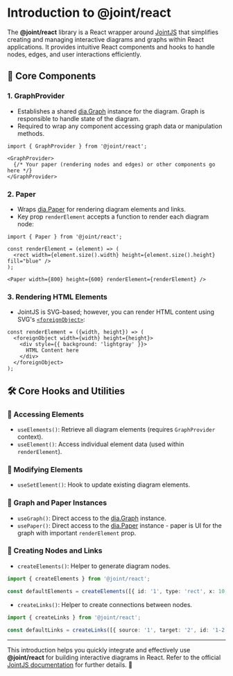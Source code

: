 

<Meta title="Introduction" />

# Introduction to @joint/react

The **@joint/react** library is a React wrapper around [JointJS](https://www.jointjs.com/) that simplifies creating and managing interactive diagrams and graphs within React applications. It provides intuitive React components and hooks to handle nodes, edges, and user interactions efficiently.

## 📌 Core Components

### 1. **GraphProvider**
- Establishes a shared [dia.Graph](https://docs.jointjs.com/api/dia/Graph/) instance for the diagram. Graph is responsible to handle state of the diagram.
- Required to wrap any component accessing graph data or manipulation methods.

```tsx
import { GraphProvider } from '@joint/react';

<GraphProvider>
  {/* Your paper (rendering nodes and edges) or other components go here */}
</GraphProvider>
```

### 2. **Paper**
- Wraps [dia.Paper](https://docs.jointjs.com/learn/quickstart/paper/) for rendering diagram elements and links.
- Key prop `renderElement` accepts a function to render each diagram node:

```tsx
import { Paper } from '@joint/react';

const renderElement = (element) => (
  <rect width={element.size().width} height={element.size().height} fill="blue" />
);

<Paper width={800} height={600} renderElement={renderElement} />
```

### 3. **Rendering HTML Elements**
- JointJS is SVG-based; however, you can render HTML content using SVG's [`<foreignObject>`](https://developer.mozilla.org/en-US/docs/Web/SVG/Element/foreignObject):

```tsx
const renderElement = ({width, height}) => (
  <foreignObject width={width} height={height}>
    <div style={{ background: 'lightgray' }}>
      HTML Content here
    </div>
  </foreignObject>
);
```

## 🛠️ Core Hooks and Utilities

### 🔹 Accessing Elements
- `useElements()`: Retrieve all diagram elements (requires `GraphProvider` context).
- `useElement()`: Access individual element data (used within `renderElement`).

### 🔹 Modifying Elements
- `useSetElement()`: Hook to update existing diagram elements.

### 🔹 Graph and Paper Instances
- `useGraph()`: Direct access to the [dia.Graph](https://docs.jointjs.com/api/dia/Graph/) instance.
- `usePaper()`: Direct access to the [dia.Paper](https://docs.jointjs.com/learn/quickstart/paper) instance - paper is UI for the graph with important `renderElement` prop.

### 🔹 Creating Nodes and Links
- `createElements()`: Helper to generate diagram nodes.
```ts
import { createElements } from '@joint/react';

const defaultElements = createElements([{ id: '1', type: 'rect', x: 10, y: 10, width: 100, height: 100 }]);
  ```
- `createLinks()`: Helper to create connections between nodes.
```ts
import { createLinks } from '@joint/react';
  
const defaultLinks = createLinks([{ source: '1', target: '2', id: '1-2' }]);
```
---

This introduction helps you quickly integrate and effectively use **@joint/react** for building interactive diagrams in React. Refer to the official [JointJS documentation](https://docs.jointjs.com/) for further details. 🚀

